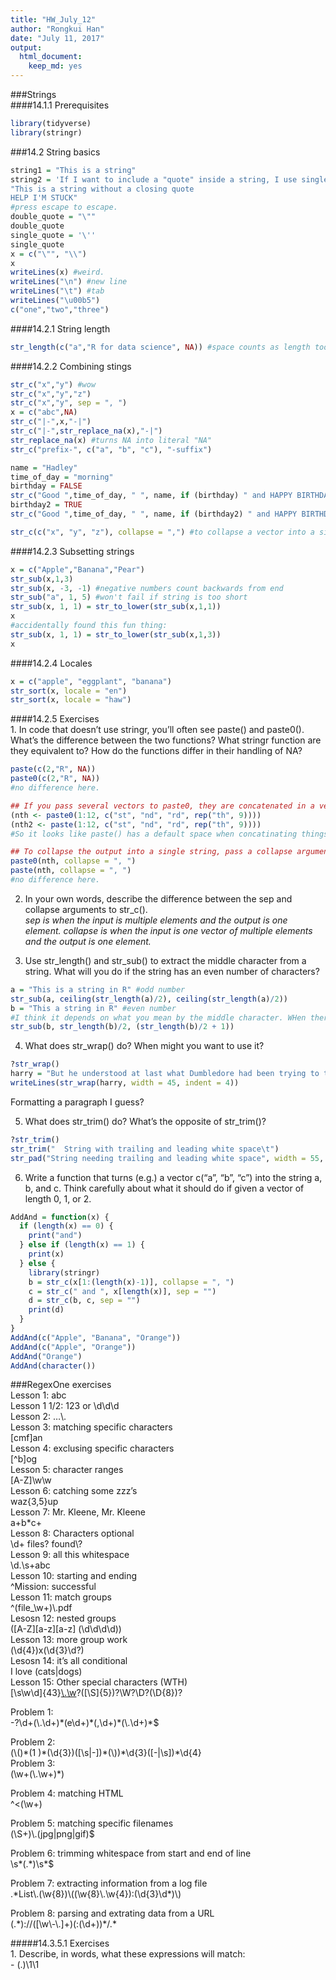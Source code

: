 ```yaml
---
title: "HW_July_12"
author: "Rongkui Han"
date: "July 11, 2017"
output: 
  html_document: 
    keep_md: yes
---
```

###Strings  
####14.1.1 Prerequisites  
```r
library(tidyverse)
library(stringr)
```

###14.2 String basics  
```r
string1 = "This is a string"
string2 = 'If I want to include a "quote" inside a string, I use single quotes'
"This is a string without a closing quote
HELP I'M STUCK"
#press escape to escape. 
double_quote = "\""
double_quote
single_quote = '\''
single_quote
x = c("\"", "\\")
x
writeLines(x) #weird.
writeLines("\n") #new line
writeLines("\t") #tab
writeLines("\u00b5")
c("one","two","three")
```

####14.2.1 String length  
```r
str_length(c("a","R for data science", NA)) #space counts as length too
```

####14.2.2 Combining stings  

```r
str_c("x","y") #wow
str_c("x","y","z")
str_c("x","y", sep = ", ")
x = c("abc",NA)
str_c("|-",x,"-|")
str_c("|-",str_replace_na(x),"-|")
str_replace_na(x) #turns NA into literal "NA"
str_c("prefix-", c("a", "b", "c"), "-suffix")
```

```r
name = "Hadley"
time_of_day = "morning"
birthday = FALSE
str_c("Good ",time_of_day, " ", name, if (birthday) " and HAPPY BIRTHDAY", ".")
birthday2 = TRUE
str_c("Good ",time_of_day, " ", name, if (birthday2) " and HAPPY BIRTHDAY", ".")

str_c(c("x", "y", "z"), collapse = ",") #to collapse a vector into a single string. 
```

####14.2.3 Subsetting strings  
```r
x = c("Apple","Banana","Pear")
str_sub(x,1,3)
str_sub(x, -3, -1) #negative numbers count backwards from end
str_sub("a", 1, 5) #won't fail if string is too short
str_sub(x, 1, 1) = str_to_lower(str_sub(x,1,1))
x
#accidentally found this fun thing:
str_sub(x, 1, 1) = str_to_lower(str_sub(x,1,3))
x
```

####14.2.4 Locales  

```r
x = c("apple", "eggplant", "banana")
str_sort(x, locale = "en")
str_sort(x, locale = "haw")
```

####14.2.5 Exercises  
1. In code that doesn’t use stringr, you’ll often see paste() and paste0(). What’s the difference between the two functions? What stringr function are they equivalent to? How do the functions differ in their handling of NA?
```r
paste(c(2,"R", NA))
paste0(c(2,"R", NA))
#no difference here.

## If you pass several vectors to paste0, they are concatenated in a vectorized way.
(nth <- paste0(1:12, c("st", "nd", "rd", rep("th", 9))))
(nth2 <- paste(1:12, c("st", "nd", "rd", rep("th", 9))))
#So it looks like paste() has a default space when concatinating things. 

## To collapse the output into a single string, pass a collapse argument.
paste0(nth, collapse = ", ")
paste(nth, collapse = ", ")
#no difference here. 
```

2. In your own words, describe the difference between the sep and collapse arguments to str_c().  
*sep is when the input is multiple elements and the output is one element. collapse is when the input is one vector of multiple elements and the output is one element.*  

3. Use str_length() and str_sub() to extract the middle character from a string. What will you do if the string has an even number of characters?    
```r
a = "This is a string in R" #odd number
str_sub(a, ceiling(str_length(a)/2), ceiling(str_length(a)/2))
b = "This a string in R" #even number
#I think it depends on what you mean by the middle character. WHen there length is even technically there is no middle character... assuming the middle two characters are the middle characters:
str_sub(b, str_length(b)/2, (str_length(b)/2 + 1))
```

4. What does str_wrap() do? When might you want to use it?  
```r
?str_wrap()
harry = "But he understood at last what Dumbledore had been trying to tell him. It was, he thought, the difference between being dragged into the arena to face a battle to the death and walking into the arena with your head held high. Some people, perhaps, would say that there was little to choose between the two ways, but Dumbledore knew - and so do I, thought Harry, with a rush of fierce pride, and so did my parents - that there was all the difference in the world."
writeLines(str_wrap(harry, width = 45, indent = 4))
```
Formatting a paragraph I guess?  

5. What does str_trim() do? What’s the opposite of str_trim()?  
```r
?str_trim()
str_trim("  String with trailing and leading white space\t")
str_pad("String needing trailing and leading white space", width = 55, side = "both")
```

6. Write a function that turns (e.g.) a vector c("a", "b", "c") into the string a, b, and c. Think carefully about what it should do if given a vector of length 0, 1, or 2.

```r
AddAnd = function(x) {
  if (length(x) == 0) {
    print("and")
  } else if (length(x) == 1) {
    print(x)
  } else {
    library(stringr)
    b = str_c(x[1:(length(x)-1)], collapse = ", ")
    c = str_c(" and ", x[length(x)], sep = "")
    d = str_c(b, c, sep = "")
    print(d)
  }  
}
AddAnd(c("Apple", "Banana", "Orange"))
AddAnd(c("Apple", "Orange"))
AddAnd("Orange")
AddAnd(character())
```

###RegexOne exercises  
Lesson 1: abc   
Lesson 1 1/2: 123 or \\d\\d\\d   
Lesson 2:  ...\\.  
Lesson 3: matching specific characters   
[cmf]an   
Lesson 4: exclusing specific characters  
[^b]og  
Lesson 5: character ranges  
[A-Z]\\w\\w  
Lesson 6: catching some zzz's  
waz{3,5}up   
Lesson 7: Mr. Kleene, Mr. Kleene    
a+b*c+  
Lesson 8: Characters optional  
\\d+ files? found\\?  
Lesson 9: all this whitespace  
\\d\.\\s+abc  
Lesson 10: starting and ending  
^Mission: successful  
Lesson 11: match groups  
^(file_\\w+)\\.pdf  
Lesosn 12: nested groups  
([A-Z][a-z][a-z] (\\d\\d\\d\\d))  
Lesson 13: more group work  
(\\d{4})x(\\d{3}\\d?)  
Lesosn 14: it's all conditional  
I love (cats|dogs)  
Lesson 15: Other special characters (WTH)  
[\\s\\w\\d]{43}[\\.\\w](\\s)?([\\S]{5})?\\W?\\D?(\\D{8})?  

Problem 1:  
-?\\d+(\\.\\d+)\*(e\\d+)\*(,\\d+)\*(\\.\\d+)\*$     

Problem 2:  
(\\()\*(1 )\*(\\d{3})([\\s|-])\*(\\))\*\\d{3}([-|\\s])\*\\d{4}  
Problem 3:  
(\\w+(\\.\\w+)\*)  

Problem 4: matching HTML  
^<(\\w+)  

Problem 5: matching specific filenames  
(\\S+)\\.(jpg|png|gif)$  

Problem 6: trimming whitespace from start and end of line  
\\s\*(.\*)\\s*$  

Problem 7: extracting information from a log file  
.\*List\\.(\\w{8})\\((\\w{8}\\.\\w{4}):(\\d{3}\\d*)\\)  

Problem 8: parsing and extrating data from a URL   
(.\*)://([\\w\\-\\.]+)(:(\\d+))\*/.\*  

#####14.3.5.1 Exercises  
1. Describe, in words, what these expressions will match:  
- (.)\1\1

